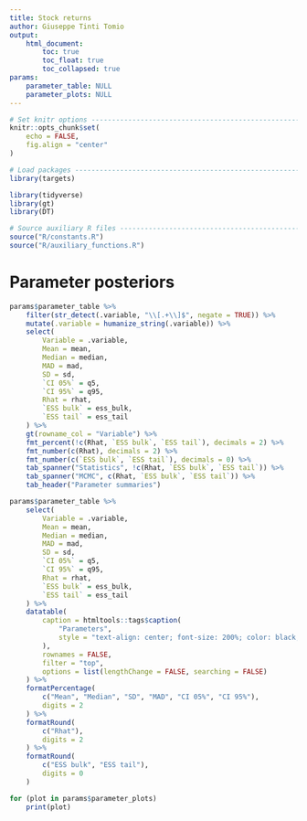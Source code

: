 ```yaml
---
title: Stock returns
author: Giuseppe Tinti Tomio
output:
    html_document:
        toc: true
        toc_float: true
        toc_collapsed: true
params:
    parameter_table: NULL
    parameter_plots: NULL
---
```


```r
# Set knitr options ------------------------------------------------------------
knitr::opts_chunk$set(
    echo = FALSE,
    fig.align = "center"
)

# Load packages ----------------------------------------------------------------
library(targets)

library(tidyverse)
library(gt)
library(DT)

# Source auxiliary R files -----------------------------------------------------
source("R/constants.R")
source("R/auxiliary_functions.R")
```


# Parameter posteriors

```r
params$parameter_table %>%
    filter(str_detect(.variable, "\\[.+\\]$", negate = TRUE)) %>%
    mutate(.variable = humanize_string(.variable)) %>%
    select(
        Variable = .variable,
        Mean = mean,
        Median = median,
        MAD = mad,
        SD = sd,
        `CI 05%` = q5,
        `CI 95%` = q95,
        Rhat = rhat,
        `ESS bulk` = ess_bulk,
        `ESS tail` = ess_tail
    ) %>%
    gt(rowname_col = "Variable") %>%
    fmt_percent(!c(Rhat, `ESS bulk`, `ESS tail`), decimals = 2) %>%
    fmt_number(c(Rhat), decimals = 2) %>%
    fmt_number(c(`ESS bulk`, `ESS tail`), decimals = 0) %>%
    tab_spanner("Statistics", !c(Rhat, `ESS bulk`, `ESS tail`)) %>%
    tab_spanner("MCMC", c(Rhat, `ESS bulk`, `ESS tail`)) %>%
    tab_header("Parameter summaries")
```

```r
params$parameter_table %>%
    select(
        Variable = .variable,
        Mean = mean,
        Median = median,
        MAD = mad,
        SD = sd,
        `CI 05%` = q5,
        `CI 95%` = q95,
        Rhat = rhat,
        `ESS bulk` = ess_bulk,
        `ESS tail` = ess_tail
    ) %>%
    datatable(
        caption = htmltools::tags$caption(
            "Parameters",
            style = "text-align: center; font-size: 200%; color: black;",
        ),
        rownames = FALSE,
        filter = "top",
        options = list(lengthChange = FALSE, searching = FALSE)
    ) %>%
    formatPercentage(
        c("Mean", "Median", "SD", "MAD", "CI 05%", "CI 95%"),
        digits = 2
    ) %>%
    formatRound(
        c("Rhat"),
        digits = 2
    ) %>%
    formatRound(
        c("ESS bulk", "ESS tail"),
        digits = 0
    )
```

```r
for (plot in params$parameter_plots)
    print(plot)
```
